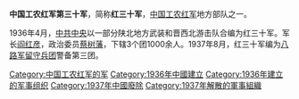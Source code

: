 {{otheruses
|subject = 陕北红三十军
|other = 红四方面军第三十军 | 红三十军
}}
'''中国工农红军第三十军'''，简称'''红三十军'''，[[中国工农红军|中国工农红军]]地方部队之一。

1936年4月，[[中共中央|中共中央]]以一部分陕北地方武装和晋西北游击队合编为红三十军。军长[[阎红彦|阎红彦]]，政治委员[[蔡树藩|蔡树藩]]，下辖3个团1000余人。1937年8月，红三十军编为[[八路军留守兵团|八路军留守兵团]]警备第三团。
{{軍事小作品}}
{{中国工农红军}}
[[Category:中国工农红军的军|Category:中国工农红军的军]]
[[Category:1936年中國建立|Category:1936年中國建立]]
[[Category:1936年建立的军事组织|Category:1936年建立的军事组织]]
[[Category:1937年中國廢除|Category:1937年中國廢除]]
[[Category:1937年解散的軍事組織|Category:1937年解散的軍事組織]]